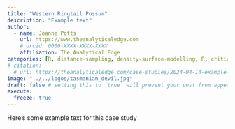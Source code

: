 ```yaml
---
title: "Western Ringtail Possum"
description: "Example text"
author:
  - name: Joanne Potts
    url: https://www.theanalyticaledge.com
    # orcid: 0000-XXXX-XXXX-XXXX
    affiliation: The Analytical Edge
categories: [R, distance-sampling, density-surface-modelling, R, critically-endangered-species, mammal] # self-defined categories
# citation: 
  # url: https://theanalyticaledge.com/case-studies/2024-04-14-example-case-study/ 
image: "../../logos/tasmanian_devil.jpg"
draft: false # setting this to `true` will prevent your post from appearing on your listing page until you're ready!
execute: 
  freeze: true
---
```


Here's some example text for this case study
